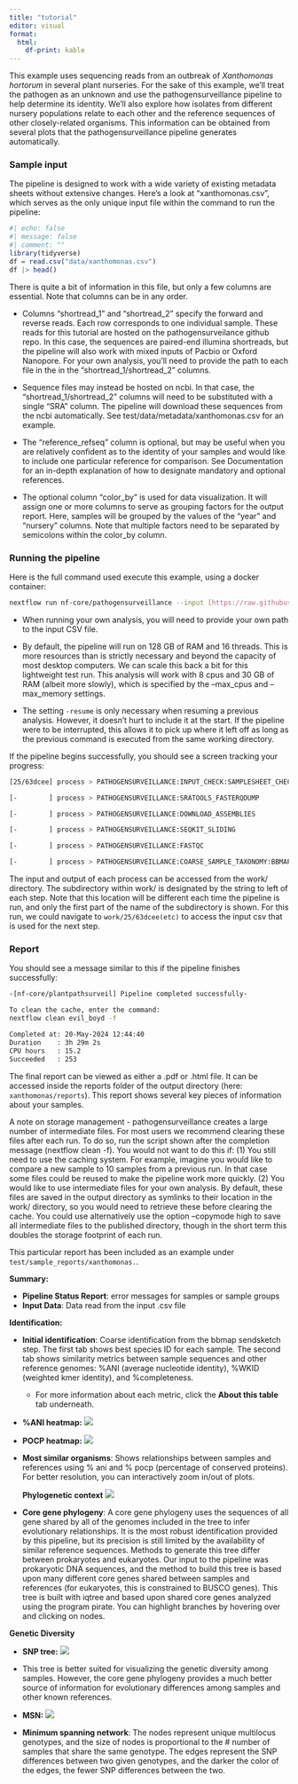 ```yaml
---
title: "tutorial"
editor: visual
format:
  html:
    df-print: kable
---
```


This example uses sequencing reads from an outbreak of *Xanthomonas hortorum* in several plant nurseries. For the sake of this example, we'll treat the pathogen as an unknown and use the pathogensurveillance pipeline to help determine its identity. We'll also explore how isolates from different nursery populations relate to each other and the reference sequences of other closely-related organisms. This information can be obtained from several plots that the pathogensurveillance pipeline generates automatically.

### Sample input

The pipeline is designed to work with a wide variety of existing metadata sheets without extensive changes. Here's a look at "xanthomonas.csv", which serves as the only unique input file within the command to run the pipeline:

```r
#| echo: false
#| message: false
#| comment: ""
library(tidyverse)
df = read.csv("data/xanthomonas.csv")
df |> head()
```

There is quite a bit of information in this file, but only a few columns are essential. Note that columns can be in any order.

-   Columns "shortread_1" and "shortread_2" specify the forward and reverse reads. Each row corresponds to one individual sample. These reads for this tutorial are hosted on the pathogensurveilance github repo. In this case, the sequences are paired-end illumina shortreads, but the pipeline will also work with mixed inputs of Pacbio or Oxford Nanopore. For your own analysis, you'll need to provide the path to each file in the in the "shortread_1/shortread_2" columns.

-   Sequence files may instead be hosted on ncbi. In that case, the "shortread_1/shortread_2" columns will need to be substituted with a single "SRA" column. The pipeline will download these sequences from the ncbi automatically. See test/data/metadata/xanthomonas.csv for an example.

-   The "reference_refseq" column is optional, but may be useful when you are relatively confident as to the identity of your samples and would like to include one particular reference for comparison. See Documentation for an in-depth explanation of how to designate mandatory and optional references.

-   The optional column "color_by" is used for data visualization. It will assign one or more columns to serve as grouping factors for the output report. Here, samples will be grouped by the values of the "year" and "nursery" columns. Note that multiple factors need to be separated by semicolons within the color_by column.

### Running the pipeline

Here is the full command used execute this example, using a docker container:

``` bash
nextflow run nf-core/pathogensurveillance --input [https://raw.githubusercontent.com/grunwaldlab/pathogensurveillance/master/test/data/metadata](https://raw.githubusercontent.com/grunwaldlab/pathogensurveillance/master/test/data/metadata_small.csv){.uri}[/xanthomonas.csv](https://raw.githubusercontent.com/grunwaldlab/pathogensurveillance/master/test/data/metadata/xanthomonas.csv) --outdir xanthomonas --download_bakta_db true -profile docker -resume --max_cpus 8 --max_memory 31GB -resume
```

-   When running your own analysis, you will need to provide your own path to the input CSV file.

-   By default, the pipeline will run on 128 GB of RAM and 16 threads. This is more resources than is strictly necessary and beyond the capacity of most desktop computers. We can scale this back a bit for this lightweight test run. This analysis will work with 8 cpus and 30 GB of RAM (albeit more slowly), which is specified by the --max_cpus and --max_memory settings.

-   The setting `-resume` is only necessary when resuming a previous analysis. However, it doesn't hurt to include it at the start. If the pipeline were to be interrupted, this allows it to pick up where it left off as long as the previous command is executed from the same working directory.

If the pipeline begins successfully, you should see a screen tracking your progress:

``` bash
[25/63dcee] process > PATHOGENSURVEILLANCE:INPUT_CHECK:SAMPLESHEET_CHECK (xanthomonas.csv)[100%] 1 of 1

[-        ] process > PATHOGENSURVEILLANCE:SRATOOLS_FASTERQDUMP                              -

[-        ] process > PATHOGENSURVEILLANCE:DOWNLOAD_ASSEMBLIES                               -

[-        ] process > PATHOGENSURVEILLANCE:SEQKIT_SLIDING                                    -

[-        ] process > PATHOGENSURVEILLANCE:FASTQC                                            -

[-        ] process > PATHOGENSURVEILLANCE:COARSE_SAMPLE_TAXONOMY:BBMAP_SENDSKETCH           -
```

The input and output of each process can be accessed from the work/ directory. The subdirectory within work/ is designated by the string to left of each step. Note that this location will be different each time the pipeline is run, and only the first part of the name of the subdirectory is shown. For this run, we could navigate to `work/25/63dcee(etc)` to access the input csv that is used for the next step.

### Report

You should see a message similar to this if the pipeline finishes successfully:

``` bash
-[nf-core/plantpathsurveil] Pipeline completed successfully-

To clean the cache, enter the command: 
nextflow clean evil_boyd -f 

Completed at: 20-May-2024 12:44:40
Duration    : 3h 29m 2s
CPU hours   : 15.2
Succeeded   : 253
```

The final report can be viewed as either a .pdf or .html file. It can be accessed inside the reports folder of the output directory (here: `xanthomonas/reports`). This report shows several key pieces of information about your samples.

A note on storage management - pathogensurveillance creates a large number of intermediate files. For most users we recommend clearing these files after each run. To do so, run the script shown after the completion message (nextflow clean <your_run_name> -f). You would not want to do this if: (1) You still need to use the caching system. For example, imagine you would like to compare a new sample to 10 samples from a previous run. In that case some files could be reused to make the pipeline work more quickly. (2) You would like to use intermediate files for your own analysis. By default, these files are saved in the output directory as symlinks to their location in the work/ directory, so you would need to retrieve these before clearing the cache. You could use alternatively use the option --copymode high to save all intermediate files to the published directory, though in the short term this doubles the storage footprint of each run.

This particular report has been included as an example under `test/sample_reports/xanthomonas.`.

**Summary:**

-   **Pipeline Status Report**: error messages for samples or sample groups
-   **Input Data**: Data read from the input .csv file

**Identification:**

-   **Initial identification**: Coarse identification from the bbmap sendsketch step. The first tab shows best species ID for each sample*.* The second tab shows similarity metrics between sample sequences and other reference genomes: %ANI (average nucleotide identity), %WKID (weighted kmer identity), and %completeness.

    -   For more information about each metric, click the **About this table** tab underneath.

-   **%ANI heatmap:** ![](images/report_ani_heatmap.png)

-   **POCP heatmap:** ![](images/report_POCP_heatmap.png)

-   **Most similar organisms**: Shows relationships between samples and references using % ani and % pocp (percentage of conserved proteins). For better resolution, you can interactively zoom in/out of plots.

    **Phylogenetic context** ![](images/report_core_gene_phylogeny.png)

-   **Core gene phylogeny**: A core gene phylogeny uses the sequences of all gene shared by all of the genomes included in the tree to infer evolutionary relationships. It is the most robust identification provided by this pipeline, but its precision is still limited by the availability of similar reference sequences. Methods to generate this tree differ between prokaryotes and eukaryotes. Our input to the pipeline was prokaryotic DNA sequences, and the method to build this tree is based upon many different core genes shared between samples and references (for eukaryotes, this is constrained to BUSCO genes). This tree is built with iqtree and based upon shared core genes analyzed using the program pirate. You can highlight branches by hovering over and clicking on nodes.

**Genetic Diversity**

-   **SNP tree:** ![](images/report_snp_tree.png)

-   This tree is better suited for visualizing the genetic diversity among samples. However, the core gene phylogeny provides a much better source of information for evolutionary differences among samples and other known references.

-   **MSN:** ![](images/Xan_MSN_0.01.png)

-   **Minimum spanning network**: The nodes represent unique multilocus genotypes, and the size of nodes is proportional to the \# number of samples that share the same genotype. The edges represent the SNP differences between two given genotypes, and the darker the color of the edges, the fewer SNP differences between the two.
